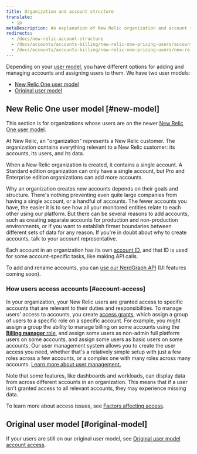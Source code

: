 ```yaml
---
title: Organization and account structure
translate:
  - jp
metaDescription: An explanation of New Relic organization and account structure.
redirects:
  - /docs/new-relic-account-structure
  - /docs/accounts/accounts-billing/new-relic-one-pricing-users/account-user-structure
  - /docs/accounts/accounts-billing/new-relic-one-pricing-users/new-relic-account-structure 
---
```


Depending on your [user model](/docs/accounts/original-accounts-billing/original-users-roles/overview-user-models), you have different options for adding and managing accounts and assigning users to them. We have two user models:

* [New Relic One user model](#new-model)
* [Original user model](/docs/accounts/original-accounts-billing/original-users-roles/original-account-structure)

## New Relic One user model [#new-model]

This section is for organizations whose users are on the newer [New Relic One user model](/docs/accounts/original-accounts-billing/original-product-based-pricing/overview-user-models).

At New Relic, an "organization" represents a New Relic customer. The organization contains everything relevant to a New Relic customer: its accounts, its users, and its data.

When a New Relic organization is created, it contains a single account. A Standard edition organization can only have a single account, but Pro and Enterprise edition organizations can add more accounts. 

Why an organization creates new accounts depends on their goals and structure. There's nothing preventing even quite large companies from having a single account, or a handful of accounts. The fewer accounts you have, the easier it is to see how all your monitored entities relate to each other using our platform. But there can be several reasons to add accounts, such as creating separate accounts for production and non-production environments, or if you want to establish firmer boundaries between different sets of data for any reason. If you're in doubt about why to create accounts, talk to your account representative.

Each account in an organization has its own [account ID](/docs/accounts/accounts-billing/account-setup/account-id), and that ID is used for some account-specific tasks, like making API calls.

To add and rename accounts, you can [use our NerdGraph API](/docs/apis/nerdgraph/examples/manage-accounts-nerdgraph) (UI features coming soon).

### How users access accounts [#account-access]

In your organization, your New Relic users are granted access to specific accounts that are relevant to their duties and responsibilities. To manage users' access to accounts, you create [access grants](/docs/accounts/accounts-billing/new-relic-one-user-management/user-management-concepts#understand-concepts), which assign a group of users to a specific role on a specific account. For example, you might assign a group the ability to manage billing on some accounts using the [**Billing manager** role](/docs/accounts/accounts-billing/new-relic-one-user-management/user-management-concepts#standard-roles), and assign some users as non-admin full platform users on some accounts, and assign some users as basic users on some accounts. Our user management system allows you to create the user access you need, whether that's a relatively simple setup with just a few roles across a few accounts, or a complex one with many roles across many accounts. [Learn more about user management.](/docs/accounts/accounts-billing/new-relic-one-user-management/)

Note that some features, like dashboards and workloads, can display data from across different accounts in an organization. This means that if a user isn't granted access to all relevant accounts, they may experience missing data.

To learn more about access issues, see [Factors affecting access](/docs/accounts/accounts-billing/account-structure/factors-affecting-access-features-data/).

## Original user model [#original-model]

If your users are still on our original user model, see [Original user model account access](/docs/accounts/original-accounts-billing/original-users-roles/original-account-structure).
